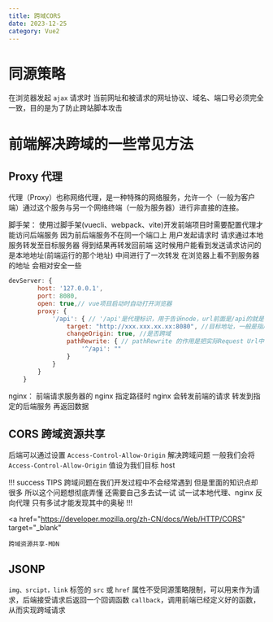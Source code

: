 ```yaml
---
title: 跨域CORS
date: 2023-12-25
category: Vue2
---
```


# 同源策略

在浏览器发起 `ajax` 请求时 当前网址和被请求的网址协议、域名、端口号必须完全一致，目的是为了防止跨站脚本攻击

# 前端解决跨域的一些常见方法

## Proxy 代理

代理（Proxy）也称网络代理，是一种特殊的网络服务，允许一个（一般为客户端）通过这个服务与另一个网络终端（一般为服务器）进行非直接的连接。

脚手架：
使用过脚手架(vuecli、webpack、vite)开发前端项目时需要配置代理才能访问后端服务 因为前后端服务不在同一个端口上 用户发起请求时 请求通过本地服务转发至目标服务器 得到结果再转发回前端 这时候用户能看到发送请求访问的是本地地址(前端运行的那个地址) 中间进行了一次转发 在浏览器上看不到服务器的地址 会相对安全一些

```js
devServer: {
        host: '127.0.0.1',
        port: 8080,
        open: true,// vue项目启动时自动打开浏览器
        proxy: {
            '/api': { // '/api'是代理标识，用于告诉node，url前面是/api的就是使用代理的
                target: "http://xxx.xxx.xx.xx:8080", //目标地址，一般是指后台服务器地址
                changeOrigin: true, //是否跨域
                pathRewrite: { // pathRewrite 的作用是把实际Request Url中的'/api'用""代替
                    '^/api': ""
                }
            }
        }
    }
```

nginx：
前端请求服务器的 nginx 指定路径时 nginx 会转发前端的请求 转发到指定的后端服务 再返回数据

## CORS 跨域资源共享

后端可以通过设置 `Access-Control-Allow-Origin` 解决跨域问题 一般我们会将`Access-Control-Allow-Origin` 值设为我们目标 host

!!! success TIPS
跨域问题在我们开发过程中不会经常遇到 但是里面的知识点却很多 所以这个问题想彻底弄懂 还需要自己多去试一试 试一试本地代理、nginx 反向代理 只有多试才能发现其中的奥秘
!!!

<a
	href="https://developer.mozilla.org/zh-CN/docs/Web/HTTP/CORS"
	target="_blank"
>
	跨域资源共享-MDN
</a>

## JSONP

`img、srcipt，link` 标签的 `src` 或 `href` 属性不受同源策略限制，可以用来作为请求，后端接受请求后返回一个回调函数 `callback`，调用前端已经定义好的函数，从而实现跨域请求
